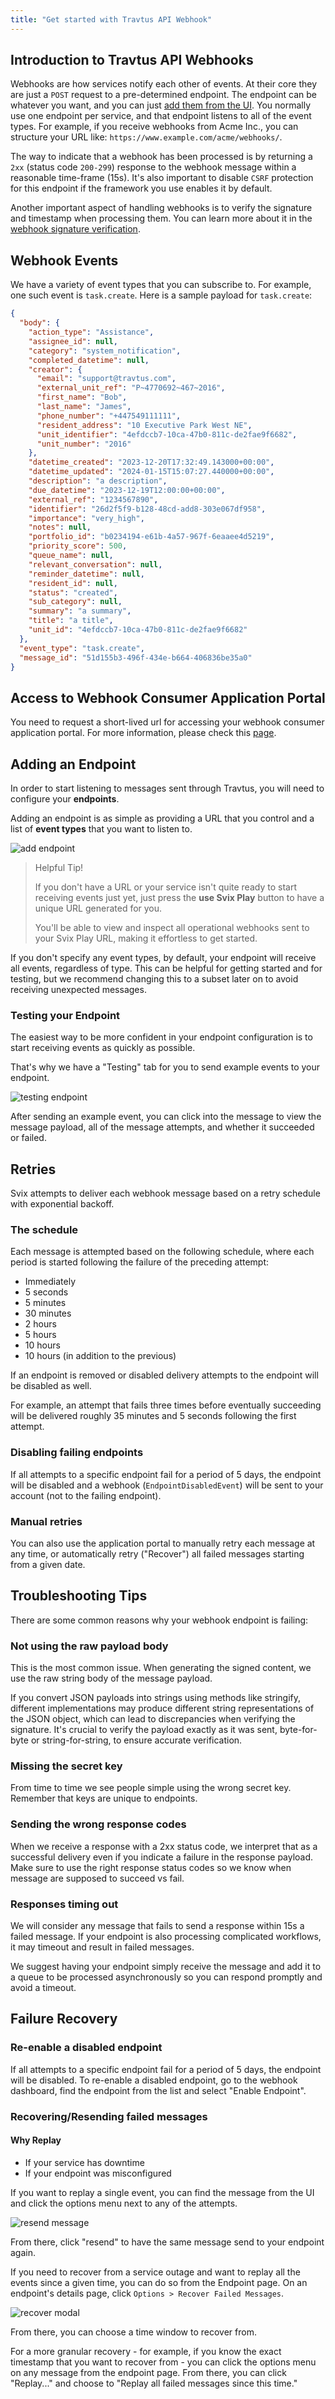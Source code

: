 ```yaml
---
title: "Get started with Travtus API Webhook"
---
```


## Introduction to Travtus API Webhooks
Webhooks are how services notify each other of events. At their core they are just a  `POST`  request to a pre-determined endpoint. The endpoint can be whatever you want, and you can just  [add them from the UI](#adding-an-endpoint). You normally use one endpoint per service, and that endpoint listens to all of the event types. For example, if you receive webhooks from Acme Inc., you can structure your URL like:  `https://www.example.com/acme/webhooks/`.

The way to indicate that a webhook has been processed is by returning a  `2xx`  (status code  `200-299`) response to the webhook message within a reasonable time-frame (15s). It's also important to disable  `CSRF`  protection for this endpoint if the framework you use enables it by default.

Another important aspect of handling webhooks is to verify the signature and timestamp when processing them. You can learn more about it in the  [webhook signature verification](authentication/#webhook-signature-verification).

## Webhook Events
We have a variety of event types that you can subscribe to. For example, one such event is `task.create`. Here is a sample payload for `task.create`:

```json
{
  "body": {
    "action_type": "Assistance",
    "assignee_id": null,
    "category": "system_notification",
    "completed_datetime": null,
    "creator": {
      "email": "support@travtus.com",
      "external_unit_ref": "P~4770692~467~2016",
      "first_name": "Bob",
      "last_name": "James",
      "phone_number": "+447549111111",
      "resident_address": "10 Executive Park West NE",
      "unit_identifier": "4efdccb7-10ca-47b0-811c-de2fae9f6682",
      "unit_number": "2016"
    },
    "datetime_created": "2023-12-20T17:32:49.143000+00:00",
    "datetime_updated": "2024-01-15T15:07:27.440000+00:00",
    "description": "a description",
    "due_datetime": "2023-12-19T12:00:00+00:00",
    "external_ref": "1234567890",
    "identifier": "26d2f5f9-b128-48cd-add8-303e067df958",
    "importance": "very_high",
    "notes": null,
    "portfolio_id": "b0234194-e61b-4a57-967f-6eaaee4d5219",
    "priority_score": 500,
    "queue_name": null,
    "relevant_conversation": null,
    "reminder_datetime": null,
    "resident_id": null,
    "status": "created",
    "sub_category": null,
    "summary": "a summary",
    "title": "a title",
    "unit_id": "4efdccb7-10ca-47b0-811c-de2fae9f6682"
  },
  "event_type": "task.create",
  "message_id": "51d155b3-496f-434e-b664-406836be35a0"
}
```

## Access to Webhook Consumer Application Portal

You need to request a short-lived url for accessing your webhook consumer application portal. For more information, please check this [page](consumer-app-portal).

## Adding an Endpoint
In order to start listening to messages sent through Travtus, you will need to configure your  **endpoints**.

Adding an endpoint is as simple as providing a URL that you control and a list of  **event types**  that you want to listen to.

![add endpoint](/images/webhook/add-endpoint.png)

>Helpful Tip!
>
>If you don't have a URL or your service isn't quite ready to start receiving events just yet, just press the  **use Svix Play**  button to have a unique URL generated for you.
>
>You'll be able to view and inspect all operational webhooks sent to your Svix Play URL, making it effortless to get started.

If you don't specify any event types, by default, your endpoint will receive all events, regardless of type. This can be helpful for getting started and for testing, but we recommend changing this to a subset later on to avoid receiving unexpected messages.

### Testing your Endpoint

The easiest way to be more confident in your endpoint configuration is to start receiving events as quickly as possible.

That's why we have a "Testing" tab for you to send example events to your endpoint.

![testing endpoint](/images/webhook/testing-endpoint.png)

After sending an example event, you can click into the message to view the message payload, all of the message attempts, and whether it succeeded or failed.

## Retries
Svix attempts to deliver each webhook message based on a retry schedule with exponential backoff.

### The schedule
Each message is attempted based on the following schedule, where each period is started following the failure of the preceding attempt:

-   Immediately
-   5 seconds
-   5 minutes
-   30 minutes
-   2 hours
-   5 hours
-   10 hours
-   10 hours (in addition to the previous)

If an endpoint is removed or disabled delivery attempts to the endpoint will be disabled as well.

For example, an attempt that fails three times before eventually succeeding will be delivered roughly 35 minutes and 5 seconds following the first attempt.

### Disabling failing endpoints
If all attempts to a specific endpoint fail for a period of 5 days, the endpoint will be disabled and a webhook (`EndpointDisabledEvent`) will be sent to your account (not to the failing endpoint).

### Manual retries
You can also use the application portal to manually retry each message at any time, or automatically retry ("Recover") all failed messages starting from a given date.

## Troubleshooting Tips
There are some common reasons why your webhook endpoint is failing:

### Not using the raw payload body
This is the most common issue. When generating the signed content, we use the raw string body of the message payload.

If you convert JSON payloads into strings using methods like stringify, different implementations may produce different string representations of the JSON object, which can lead to discrepancies when verifying the signature. It's crucial to verify the payload exactly as it was sent, byte-for-byte or string-for-string, to ensure accurate verification.

### Missing the secret key
From time to time we see people simple using the wrong secret key. Remember that keys are unique to endpoints.

### Sending the wrong response codes
When we receive a response with a 2xx status code, we interpret that as a successful delivery even if you indicate a failure in the response payload. Make sure to use the right response status codes so we know when message are supposed to succeed vs fail.

### Responses timing out
We will consider any message that fails to send a response within 15s a failed message. If your endpoint is also processing complicated workflows, it may timeout and result in failed messages.

We suggest having your endpoint simply receive the message and add it to a queue to be processed asynchronously so you can respond promptly and avoid a timeout.

## Failure Recovery

### Re-enable a disabled endpoint
If all attempts to a specific endpoint fail for a period of 5 days, the endpoint will be disabled. To re-enable a disabled endpoint, go to the webhook dashboard, find the endpoint from the list and select "Enable Endpoint".

### Recovering/Resending failed messages

#### Why Replay

-   If your service has downtime
-   If your endpoint was misconfigured

If you want to replay a single event, you can find the message from the UI and click the options menu next to any of the attempts.

![resend message](https://docs.svix.com/assets/images/resend-single-a4fb6e65f27f27e5700becb523135c2f.png)

From there, click "resend" to have the same message send to your endpoint again.

If you need to recover from a service outage and want to replay all the events since a given time, you can do so from the Endpoint page. On an endpoint's details page, click  `Options > Recover Failed Messages`.

![recover modal](https://docs.svix.com/assets/images/replay-modal-fa510bd82e4eccbbb01df28581ad8901.png)

From there, you can choose a time window to recover from.

For a more granular recovery - for example, if you know the exact timestamp that you want to recover from - you can click the options menu on any message from the endpoint page. From there, you can click "Replay..." and choose to "Replay all failed messages since this time."
